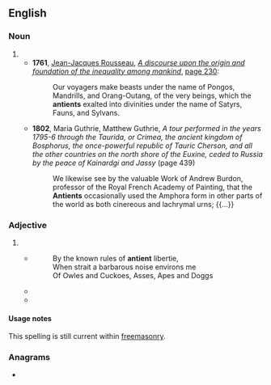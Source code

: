 ==English==

===Noun===
{{en-noun}}

# {{obsolete spelling of|en|ancient}}
#* '''1761''', [[w:Jean-Jacques Rousseau|Jean-Jacques Rousseau]], ''[[w:Discourse on Inequality|A discourse upon the origin and foundation of the inequality among mankind]]'', [[s:Page:A discourse upon the origin and foundation of the inequality among mankind (IA_discourseuponori00rous).pdf/296|page 230]]:
#*: Our voyagers make beasts under the name of Pongos, Mandrills, and Orang-Outang, of the very beings, which the '''antients''' exalted into divinities under the name of Satyrs, Fauns, and Sylvans.
#* '''1802''', Maria Guthrie, ‎Matthew Guthrie, ''A tour performed in the years 1795-6 through the Taurida, or Crimea, the ancient kingdom of Bosphorus, the once-powerful republic of Tauric Cherson, and all the other countries on the north shore of the Euxine, ceded to Russia by the peace of Kainardgi and Jassy'' (page 439)
#*: We likewise see by the valuable Work of Andrew Burdon, professor of the Royal French Academy of Painting, that the '''Antients''' occasionally used the Amphora form in other parts of the world as both cinereous and lachrymal urns; {{...}}

===Adjective===
{{en-adj|er|more}}

# {{obsolete spelling of|en|ancient}}
#* {{quote-text|en|year=1673|author={{w|John Milton}}|title=[[s:I did but prompt the age to quit their cloggs|I did but prompt the age to quit their cloggs]]|passage=I did but prompt the age to quit their cloggs}}
#*: By the known rules of '''antient''' libertie,
#*: When strait a barbarous noise environs me
#*: Of Owles and Cuckoes, Asses, Apes and Doggs
#* {{quote-book
|en
|author=Dawes, Manasseh & Jones, Sir William
|title=[[s:England's Alarm!|England's Alarm!]]
|year=1785
|page=10
|passage=The trial by jury, your Lordship knows, is so '''antient''' a privilege belonging to mankind, that its origin cannot properly be traced.
}}
#* {{quote-journal
|en
|year=1906
|journal=The Athenaeum
|url=http://books.google.ie/books?ei=2jnRUc-AIeGK7Ab5zoGYCw&id=RCM5AQAAIAAJ&dq=Antient+Concert+Rooms&q=%22Antient+Concert+Rooms%22
|page=745
|passage=The choral and orchestral concerts at the '''Antient''' Concert Rooms were of more than usual interest.
}}

====Usage notes====
This spelling is still current within [[freemasonry]].

===Anagrams===
* {{anagrams|en|a=aeinntt|Ettanin|tetanin}}